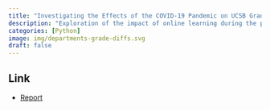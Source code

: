 ```yaml
---
title: "Investigating the Effects of the COVID-19 Pandemic on UCSB Grades"
description: "Exploration of the impact of online learning during the pandemic on UCSB students’ grades"
categories: [Python]
image: img/departments-grade-diffs.svg
draft: false
---
```


## Link

-   [Report](../../files/ucsb-grades.html)
